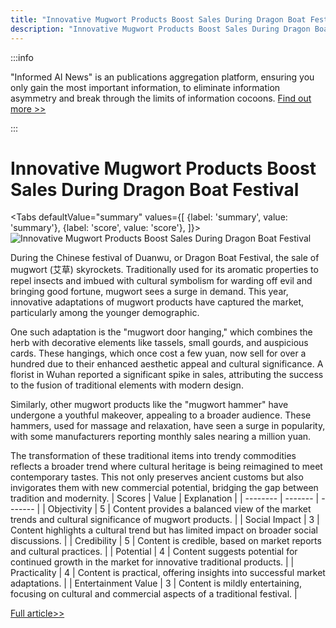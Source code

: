 ```yaml
---
title: "Innovative Mugwort Products Boost Sales During Dragon Boat Festival"
description: "Innovative Mugwort Products Boost Sales During Dragon Boat Festival"
---
```



:::info

"Informed AI News" is an publications aggregation platform, ensuring you only gain the most important information, to eliminate information asymmetry and break through the limits of information cocoons.  [Find out more >>](/docs/guides)

:::

# Innovative Mugwort Products Boost Sales During Dragon Boat Festival


<Tabs
	defaultValue="summary"
	values={[
	{label: 'summary', value: 'summary'},
	{label: 'score', value: 'score'},
]}>
<TabItem value="summary">
<img
  src="https://image.informedainews.com/2024/06/Foo-8KH-1717983645-0.jpg"
  alt="Innovative Mugwort Products Boost Sales During Dragon Boat Festival"
/>



During the Chinese festival of Duanwu, or Dragon Boat Festival, the sale of mugwort (艾草) skyrockets. Traditionally used for its aromatic properties to repel insects and imbued with cultural symbolism for warding off evil and bringing good fortune, mugwort sees a surge in demand. This year, innovative adaptations of mugwort products have captured the market, particularly among the younger demographic.

One such adaptation is the "mugwort door hanging," which combines the herb with decorative elements like tassels, small gourds, and auspicious cards. These hangings, which once cost a few yuan, now sell for over a hundred due to their enhanced aesthetic appeal and cultural significance. A florist in Wuhan reported a significant spike in sales, attributing the success to the fusion of traditional elements with modern design.

Similarly, other mugwort products like the "mugwort hammer" have undergone a youthful makeover, appealing to a broader audience. These hammers, used for massage and relaxation, have seen a surge in popularity, with some manufacturers reporting monthly sales nearing a million yuan.

The transformation of these traditional items into trendy commodities reflects a broader trend where cultural heritage is being reimagined to meet contemporary tastes. This not only preserves ancient customs but also invigorates them with new commercial potential, bridging the gap between tradition and modernity.
</TabItem>
<TabItem value="score">
	| Scores     | Value   | Explanation |
	| -------- | ------- | ------- |
	| Objectivity  | 5    | Content provides a balanced view of the market trends and cultural significance of mugwort products.    |
	| Social Impact | 3     | Content highlights a cultural trend but has limited impact on broader social discussions.    |
	| Credibility    | 5    | Content is credible, based on market reports and cultural practices.    |
	| Potential    | 4    | Content suggests potential for continued growth in the market for innovative traditional products.    |
	| Practicality    | 4    | Content is practical, offering insights into successful market adaptations.    |
	| Entertainment Value    | 3    | Content is mildly entertaining, focusing on cultural and commercial aspects of a traditional festival.    |
</TabItem>
</Tabs>

[Full article>>](https://www.36kr.com/p/2811112411859206)
